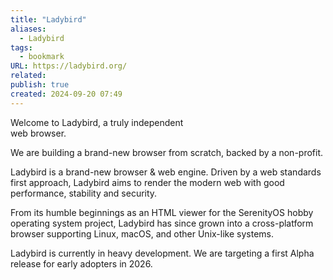 ```yaml
---
title: "Ladybird"
aliases:
  - Ladybird
tags:
  - bookmark
URL: https://ladybird.org/
related: 
publish: true
created: 2024-09-20 07:49
---
```




Welcome to Ladybird,
a truly independent  
web browser.

We are building a brand-new browser from scratch, backed by a non-profit.

Ladybird is a brand-new browser & web engine. Driven by a web standards first approach, Ladybird aims to render the modern web with good performance, stability and security.

From its humble beginnings as an HTML viewer for the SerenityOS hobby operating system project, Ladybird has since grown into a cross-platform browser supporting Linux, macOS, and other Unix-like systems.

Ladybird is currently in heavy development. We are targeting a first Alpha release for early adopters in 2026.